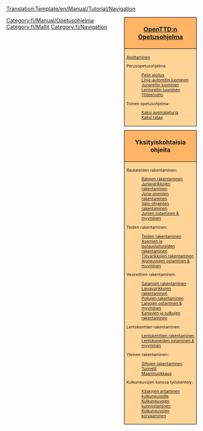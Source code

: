 <noinclude>[[Translation:Template/en/Manual/Tutorial/Navigation]]</noinclude>
<!--
NOTE:
Aqueducts should go under 'bridges' (with a link from building locks and canals), as aqueducts are in fact bridges but then for ships.

Possible future tutorials not already in list:
- Multistations
--><div style="float:right; padding-left:12px; background:none;">
<div style="width:180px; border:1px solid #000000; background:#ffb466; padding:5px; -moz-border-radius-topleft:5px; -moz-border-radius-topright:5px; font-size: 12pt;">
<center><strong><font size="3">[[fi/Manual/Main Page|OpenTTD:n]] [[fi/Manual/Tutorial/Opetusohjelma|Opetusohjelma]]</font></strong></center>
</div>
<div style="width:180px;  border:1px solid black; border-top-width: 0px; background:#ffd496; padding:5px; font-size: 8pt;">
[[fi/Manual/Tutorial/Main Page|Aloittaminen]]

Perusopetusohjelma:
:[[fi/Manual/Tutorial/Opetusohjelma|Pelin aloitus]]
:[[fi/Manual/Tutorial/Bussit|Linja-autoreitin luominen]]
:[[fi/Manual/Tutorial/Junat|Junareitin luominen]]
:[[fi/Manual/Tutorial/Lentokoneet|Lentoreitin luominen]]
:[[fi/Manual/Tutorial/Yhteenveto|Yhteenveto]]
Toinen opetusohjelma:
:[[fi/Manual/Tutorial/Kaksi asemalaituria|Kaksi asemalaituria]]
:[[fi/Manual/Tutorial/Kaksi rataa|Kaksi rataa]]

</div>

<div style="width:180px; border:1px solid #000000; background:#ffb466; padding:5px; font-size: 12pt; margin-top: 10px;">
<center><strong><font size="3">Yksityiskohtaisia ohjeita</font></strong></center>
</div>
<div style="width:180px;  border:1px solid black; border-top-width: 0px; background:#ffd496; padding:5px; -moz-border-radius-bottomleft:5px; -moz-border-radius-bottomright:8px; font-size: 8pt;">
<span style="font-weight:bold;">

Rautateiden rakentaminen:
:[[fi/Ratojen rakentaminen|Ratojen rakentaminen]]
:[[fi/Junavarikkojen rakentaminen|Junavarikkojen rakentaminen]]
:[[fi/Juna-asemien rakentaminen|Juna-asemien rakentaminen]]
:[[fi/Valo-ohjainten rakentaminen|Valo-ohjainten rakentaminen]]
:[[fi/Junien myyminen|Junien ostaminen &amp; myyminen]]

Teiden rakentaminen:
:[[fi/Teiden rakentaminen|Teiden rakentaminen]]
:[[fi/Asemien ja lastauslaitureiden rakentaminen|Asemien ja lastauslaitureiden rakentaminen]]
:[[fi/Tievarikkojen rakentaminen|Tievarikkojen rakentaminen]]
:[[fi/Ajoneuvojen ostaminen|Ajoneuvojen ostaminen &amp; myyminen]]

Vesireittien rakentaminen:
:[[fi/Satamien rakentaminen|Satamien rakentaminen]]
:[[fi/Laivavarikkojen rakentaminen|Laivavarikkojen rakentaminen]]
:[[fi/Poijujen rakentaminen|Poijujen rakentaminen]]
:[[fi/Laivojen ostaminen|Laivojen ostaminen &amp; myyminen]]
:[[fi/Kanavien rakentaminen|Kanavien ja sulkujen rakentaminen]]

Lentokenttien rakentaminen:
:[[fi/Lentokenttien rakentaminen|Lentokenttien rakentaminen]]
:[[fi/Lentokoneiden ostaminen|Lentokoneiden ostaminen &amp; myyminen]]

Yleinen rakentaminen:
:[[fi/Siltojen rakentaminen|Siltojen rakentaminen]]
:[[fi/Tunnelit|Tunnelit]]
:[[fi/Maanmuokkaus|Maanmuokkaus]]

Kulkuneuvojen kanssa työskentely:
:[[fi/Käskyt|Käskyjen antaminen kulkuneuvoille]]
:[[fi/Kunnostaminen|Kulkuneuvojen kunnostaminen]]
:[[fi/Kulkuneuvojen korvaaminen|Kulkuneuvojen korvaaminen]]

</span>
</div>
</div><includeonly>[[Category:fi/Manual/Opetusohjelma]]</includeonly><noinclude>

[[Category:fi/Mallit]][[Category:fi/Navigation]]
</noinclude>